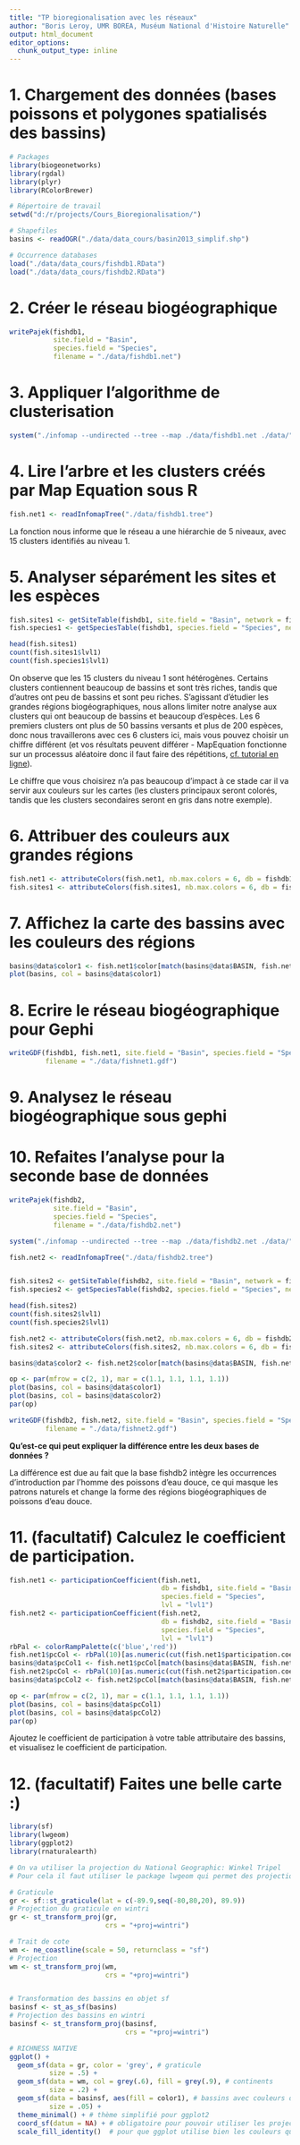 ```yaml
---
title: "TP bioregionalisation avec les réseaux"
author: "Boris Leroy, UMR BOREA, Muséum National d'Histoire Naturelle"
output: html_document
editor_options: 
  chunk_output_type: inline
---
```



# 1. Chargement des données (bases poissons et polygones spatialisés des bassins)

```r
# Packages
library(biogeonetworks)
library(rgdal)
library(plyr)
library(RColorBrewer)

# Répertoire de travail
setwd("d:/r/projects/Cours_Bioregionalisation/")

# Shapefiles
basins <- readOGR("./data/data_cours/basin2013_simplif.shp")

# Occurrence databases
load("./data/data_cours/fishdb1.RData")
load("./data/data_cours/fishdb2.RData")
```



# 2. Créer le réseau biogéographique


```r
writePajek(fishdb1, 
           site.field = "Basin",
           species.field = "Species",
           filename = "./data/fishdb1.net")
```


# 3. Appliquer l'algorithme de clusterisation

```r
system("./infomap --undirected --tree --map ./data/fishdb1.net ./data/")
```


# 4. Lire l'arbre et les clusters créés par Map Equation sous R

```r
fish.net1 <- readInfomapTree("./data/fishdb1.tree")
```

La fonction nous informe que le réseau a une hiérarchie de 5 niveaux, avec 15 clusters identifiés au niveau 1.


# 5. Analyser séparément les sites et les espèces

```r
fish.sites1 <- getSiteTable(fishdb1, site.field = "Basin", network = fish.net1)
fish.species1 <- getSpeciesTable(fishdb1, species.field = "Species", network = fish.net1)

head(fish.sites1)
count(fish.sites1$lvl1)
count(fish.species1$lvl1)
```

On observe que les 15 clusters du niveau 1 sont hétérogènes. Certains clusters contiennent beaucoup de bassins et sont très riches, tandis que d'autres ont peu de bassins et sont peu riches. S'agissant d'étudier les grandes régions biogéographiques, nous allons limiter notre analyse aux clusters qui ont beaucoup de bassins et beaucoup d'espèces. Les 6 premiers clusters ont plus de 50 bassins versants et plus de 200 espèces, donc nous travaillerons avec ces 6 clusters ici, mais vous pouvez choisir un chiffre différent (et vos résultats peuvent différer - MapEquation fonctionne sur un processus aléatoire donc il faut faire des répétitions, [cf. tutorial en ligne](https://github.com/Farewe/biogeonetworks)).

Le chiffre que vous choisirez n'a pas beaucoup d'impact à ce stade car il va servir aux couleurs sur les cartes (les clusters principaux seront colorés, tandis que les clusters secondaires seront en gris dans notre exemple).

# 6. Attribuer des couleurs aux grandes régions


```r
fish.net1 <- attributeColors(fish.net1, nb.max.colors = 6, db = fishdb1)
fish.sites1 <- attributeColors(fish.sites1, nb.max.colors = 6, db = fishdb1)
```


# 7. Affichez la carte des bassins avec les couleurs des régions

```r
basins@data$color1 <- fish.net1$color[match(basins@data$BASIN, fish.net1$Name)]
plot(basins, col = basins@data$color1)
```


# 8. Ecrire le réseau biogéographique pour Gephi


```r
writeGDF(fishdb1, fish.net1, site.field = "Basin", species.field = "Species", color.field = "color",
         filename = "./data/fishnet1.gdf")
```



# 9. Analysez le réseau biogéographique sous gephi

# 10. Refaites l'analyse pour la seconde base de données

```r
writePajek(fishdb2, 
           site.field = "Basin",
           species.field = "Species",
           filename = "./data/fishdb2.net")

system("./infomap --undirected --tree --map ./data/fishdb2.net ./data/")

fish.net2 <- readInfomapTree("./data/fishdb2.tree")


fish.sites2 <- getSiteTable(fishdb2, site.field = "Basin", network = fish.net2)
fish.species2 <- getSpeciesTable(fishdb2, species.field = "Species", network = fish.net2)

head(fish.sites2)
count(fish.sites2$lvl1)
count(fish.species2$lvl1)

fish.net2 <- attributeColors(fish.net2, nb.max.colors = 6, db = fishdb2)
fish.sites2 <- attributeColors(fish.sites2, nb.max.colors = 6, db = fishdb2)

basins@data$color2 <- fish.net2$color[match(basins@data$BASIN, fish.net2$Name)]

op <- par(mfrow = c(2, 1), mar = c(1.1, 1.1, 1.1, 1.1))
plot(basins, col = basins@data$color1)
plot(basins, col = basins@data$color2)
par(op)

writeGDF(fishdb2, fish.net2, site.field = "Basin", species.field = "Species", color.field = "color",
         filename = "./data/fishnet2.gdf")
```


**Qu'est-ce qui peut expliquer la différence entre les deux bases de données ?**

La différence est due au fait que la base fishdb2 intègre les occurrences d'introduction par l'homme des poissons d'eau douce, ce qui masque les patrons naturels et change la forme des régions biogéographiques de poissons d'eau douce.

# 11. (facultatif) Calculez le coefficient de participation.

```r
fish.net1 <- participationCoefficient(fish.net1, 
                                      db = fishdb1, site.field = "Basin",
                                      species.field = "Species",
                                      lvl = "lvl1")
fish.net2 <- participationCoefficient(fish.net2, 
                                      db = fishdb2, site.field = "Basin",
                                      species.field = "Species",
                                      lvl = "lvl1")
rbPal <- colorRampPalette(c('blue','red'))
fish.net1$pcCol <- rbPal(10)[as.numeric(cut(fish.net1$participation.coef, breaks = 10))]
basins@data$pcCol1 <- fish.net1$pcCol[match(basins@data$BASIN, fish.net1$Name)]
fish.net2$pcCol <- rbPal(10)[as.numeric(cut(fish.net2$participation.coef, breaks = 10))]
basins@data$pcCol2 <- fish.net2$pcCol[match(basins@data$BASIN, fish.net2$Name)]

op <- par(mfrow = c(2, 1), mar = c(1.1, 1.1, 1.1, 1.1))
plot(basins, col = basins@data$pcCol1)
plot(basins, col = basins@data$pcCol2)
par(op)

```


Ajoutez le coefficient de participation à votre table attributaire des bassins, et visualisez le coefficient de participation.

# 12. (facultatif) Faites une belle carte :) 

```r
library(sf)
library(lwgeom)
library(ggplot2)
library(rnaturalearth)

# On va utiliser la projection du National Geographic: Winkel Tripel
# Pour cela il faut utiliser le package lwgeom qui permet des projections additionnelles avec sf

# Graticule
gr <- sf::st_graticule(lat = c(-89.9,seq(-80,80,20), 89.9))
# Projection du graticule en wintri
gr <- st_transform_proj(gr, 
                        crs = "+proj=wintri")

# Trait de cote
wm <- ne_coastline(scale = 50, returnclass = "sf")
# Projection
wm <- st_transform_proj(wm, 
                        crs = "+proj=wintri")


# Transformation des bassins en objet sf
basinsf <- st_as_sf(basins)
# Projection des bassins en wintri
basinsf <- st_transform_proj(basinsf, 
                             crs = "+proj=wintri")

# RICHNESS NATIVE
ggplot() +
  geom_sf(data = gr, color = 'grey', # graticule
          size = .5) +
  geom_sf(data = wm, col = grey(.6), fill = grey(.9), # continents
          size = .2) +
  geom_sf(data = basinsf, aes(fill = color1), # bassins avec couleurs des régions
          size = .05) +
  theme_minimal() + # thème simplifié pour ggplot2
  coord_sf(datum = NA) + # obligatoire pour pouvoir utiliser les projections de lwgeom
  scale_fill_identity()  # pour que ggplot utilise bien les couleurs qu'on lui demande

```


